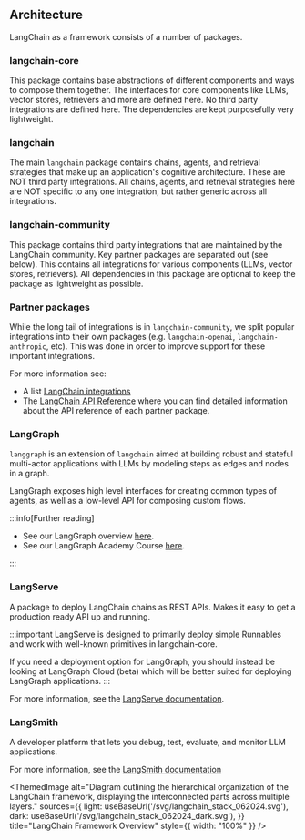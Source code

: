
## Architecture

LangChain as a framework consists of a number of packages.

### langchain-core

This package contains base abstractions of different components and ways to compose them together.
The interfaces for core components like LLMs, vector stores, retrievers and more are defined here.
No third party integrations are defined here.
The dependencies are kept purposefully very lightweight.

### langchain

The main `langchain` package contains chains, agents, and retrieval strategies that make up an application's cognitive architecture.
These are NOT third party integrations.
All chains, agents, and retrieval strategies here are NOT specific to any one integration, but rather generic across all integrations.

### langchain-community

This package contains third party integrations that are maintained by the LangChain community.
Key partner packages are separated out (see below).
This contains all integrations for various components (LLMs, vector stores, retrievers).
All dependencies in this package are optional to keep the package as lightweight as possible.

### Partner packages

While the long tail of integrations is in `langchain-community`, we split popular integrations into their own packages (e.g. `langchain-openai`, `langchain-anthropic`, etc). This was done in order to improve support for these important integrations.

For more information see:

* A list [LangChain integrations](/docs/integrations/providers/)
* The [LangChain API Reference](https://python.langchain.com/api_reference/) where you can find detailed information about the API reference of each partner package.

### LangGraph

`langgraph` is an extension of `langchain` aimed at building robust and stateful multi-actor applications with LLMs by modeling steps as edges and nodes in a graph.

LangGraph exposes high level interfaces for creating common types of agents, as well as a low-level API for composing custom flows.

:::info[Further reading]

* See our LangGraph overview [here](https://langchain-ai.github.io/langgraph/concepts/high_level/#core-principles).
* See our LangGraph Academy Course [here](https://academy.langchain.com/courses/intro-to-langgraph).

:::



### LangServe

A package to deploy LangChain chains as REST APIs. Makes it easy to get a production ready API up and running.

:::important
LangServe is designed to primarily deploy simple Runnables and work with well-known primitives in langchain-core.

If you need a deployment option for LangGraph, you should instead be looking at LangGraph Cloud (beta) which will be better suited for deploying LangGraph applications.
:::

For more information, see the [LangServe documentation](/docs/langserve).


### LangSmith

A developer platform that lets you debug, test, evaluate, and monitor LLM applications.

For more information, see the [LangSmith documentation](https://docs.smith.langchain.com)


<ThemedImage
    alt="Diagram outlining the hierarchical organization of the LangChain framework, displaying the interconnected parts across multiple layers."
    sources={{
        light: useBaseUrl('/svg/langchain_stack_062024.svg'),
        dark: useBaseUrl('/svg/langchain_stack_062024_dark.svg'),
    }}
    title="LangChain Framework Overview"
    style={{ width: "100%" }}
/>
